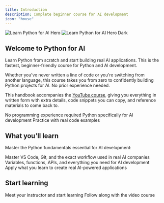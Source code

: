 ```yaml
---
title: Introduction
description: Complete beginner course for AI development
icon: "house"
---
```



<img
  className="block dark:hidden"
  src="/images/hero-light.png"
  alt="Learn Python for AI Hero"
/>
<img
  className="hidden dark:block"
  src="/images/hero-dark.png"
  alt="Learn Python for AI Hero Dark"
/>

## Welcome to Python for AI

Learn Python from scratch and start building real AI applications. This is the fastest, beginner-friendly course for Python and AI development.

Whether you've never written a line of code or you're switching from another language, this course takes you from zero to confidently building Python projects for AI. No prior experience needed.

This handbook accompanies the [YouTube course](https://www.youtube.com/@daveebbelaar?sub_confirmation=1), giving you everything in written form with extra details, code snippets you can copy, and reference materials to come back to.

<CardGroup cols={3}>
  <Card
    title="Complete beginner"
    icon="user-graduate"
  >
    No programming experience required
  </Card>
  <Card
    title="AI focused"
    icon="robot"
  >
    Python specifically for AI development
  </Card>
  <Card
    title="Hands-on learning"
    icon="code"
  >
    Practice with real code examples
  </Card>
</CardGroup>

## What you'll learn

Master the Python fundamentals essential for AI development:

<CardGroup cols={3}>
  <Card
    title="Set up like a pro"
    icon="toolbox"
  >
    Master VS Code, Git, and the exact workflow used in real AI companies
  </Card>
  <Card
    title="Learn Python fast"
    icon="python"
  >
    Variables, functions, APIs, and everything you need for AI development
  </Card>
  <Card
    title="Build AI agents"
    icon="robot"
  >
    Apply what you learn to create real AI-powered applications
  </Card>
</CardGroup>

## Start learning

<CardGroup cols={2}>
  <Card
    title="Begin the course"
    icon="play"
    href="/introduction/welcome"
  >
    Meet your instructor and start learning
  </Card>
  <Card
    title="Watch on YouTube"
    icon="youtube"
    href="https://youtu.be/ygXn5nV5qFc"
  >
    Follow along with the video course
  </Card>
</CardGroup>